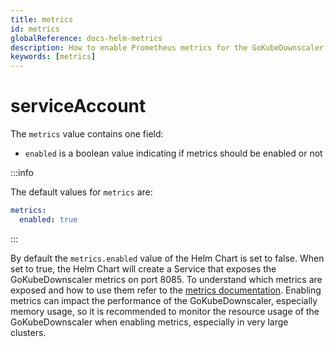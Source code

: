 ```yaml
---
title: metrics
id: metrics
globalReference: docs-helm-metrics
description: How to enable Prometheus metrics for the GoKubeDownscaler in the Helm Chart
keywords: [metrics]
---
```


# serviceAccount

The `metrics` value contains one field:

- `enabled` is a boolean value indicating if metrics should be enabled or not

:::info

The default values for `metrics` are:

```yaml
metrics:
  enabled: true
```

:::

By default the `metrics.enabled` value of the Helm Chart is set to false.
When set to true, the Helm Chart will create
a Service that exposes the GoKubeDownscaler metrics on port 8085.
To understand which metrics are exposed and how to use
them refer to the [metrics documentation](ref:docs-metrics).
Enabling metrics can impact the performance of the GoKubeDownscaler,
especially memory usage, so it is recommended to monitor the resource usage of the GoKubeDownscaler when enabling metrics,
especially in very large clusters.
